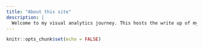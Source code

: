```yaml
---
title: "About this site"
description: |
  Welcome to my visual analytics journey. This hosts the write up of my DataViz Makeovers, R visual exercises, and data visualization projects. 
---
```


```r
knitr::opts_chunk$set(echo = FALSE)
```

